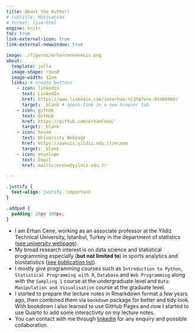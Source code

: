 ```yaml
---
title: About the Author!
# subtitle: Motivation 
# format: live-html
engine: knitr
toc: true
link-external-icon: true
link-external-newwindow: true

image: ./figures/erhanceneavesis.png
about: 
  template: jolla 
  image-shape: round
  image-width: 12em
  links: # create buttons
    - icon: linkedin
      text: LinkedIn
      href: https://www.linkedin.com/in/erhan-%C3%A7ene-03488960/
      target: _blank # opens link in a new browser tab
    - icon: github
      text: GitHub
      href: https://github.com/erhanCene/
      target: _blank 
    - icon: house
      text: University Webpage
      href: https://avesis.yildiz.edu.tr/ecene
      target: _blank 
    - icon: envelope
      text: Email
      href: mailto:ecene@yildiz.edu.tr

---
```


```css
.justify {
  text-align: justify !important
}

.addpad {
  padding: 20px 100px;
}

```

::: {.justify .addpad}
* I am Erhan Cene, working as an associate professor at the Yildiz Technical University, Istanbul, Turkey in the department of statistics ([see university webpage](https://avesis.yildiz.edu.tr/ecene "personal webpage")).
* My broad research interest is on data science and statistical programming especially (**but not limited to**) in sports analytics and biostatistics ([see publication list](https://avesis.yildiz.edu.tr/ecene/yayinlar "publication list")).
* I mostly give programming courses such as `Introduction to Python`, `Statistical Programming with R`, `Database` and `Web Programming` along with the `Sampling 1` course at the undergraduate level and `Data Manipulation and Visualisation` course at the graduate level. 
* I started to prepare the lecture notes in Rmarkdown format a few years ago, then combined them via `bookdown` package for better and tidy look. With bookdown I also learned to use   GitHub Pages and now I started to use Quarto to add some interactivity on my lecture notes.
* You can contact with me through [linkedin](https://www.linkedin.com/in/erhan-%C3%A7ene-03488960/) for any enquiry and possible collaboration.

:::
